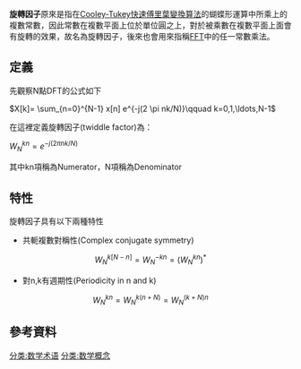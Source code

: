 {{unreferenced|time=2011-06-28T23:09:50+00:00}}
'''旋轉因子'''原來是指在[[Cooley-Tukey快速傅里葉變換算法|Cooley-Tukey快速傅里葉變換算法]]的蝴蝶形運算中所乘上的複數常數，因此常數在複數平面上位於單位圓之上，對於被乘數在複數平面上面會有旋轉的效果，故名為旋轉因子，後來也會用來指稱[[快速傅立葉變換|FFT]]中的任一常數乘法。

==定義==
先觀察N點DFT的公式如下

<math>X[k]= \sum_{n=0}^{N-1} x[n] e^{-j(2 \pi nk/N)}\qquad k=0,1,\ldots,N-1</math>

在這裡定義旋轉因子(twiddle factor)為：

<math>W_N^{kn} = e^{-j(2 \pi nk/N)}</math>

其中kn項稱為Numerator，N項稱為Denominator

==特性==
旋轉因子具有以下兩種特性
*共軛複數對稱性(Complex conjugate symmetry)
:<math>W_N^{k[N-n]}=W_N^{-kn}=(W_N^{kn})^*</math>

*對n,k有週期性(Periodicity in n and k)
:<math>W_N^{kn}=W_N^{k(n+N)}=W_N^{(k+N)n}</math>

==參考資料==

[[分类:数学术语|分类:数学术语]]
[[分类:数学概念|分类:数学概念]]